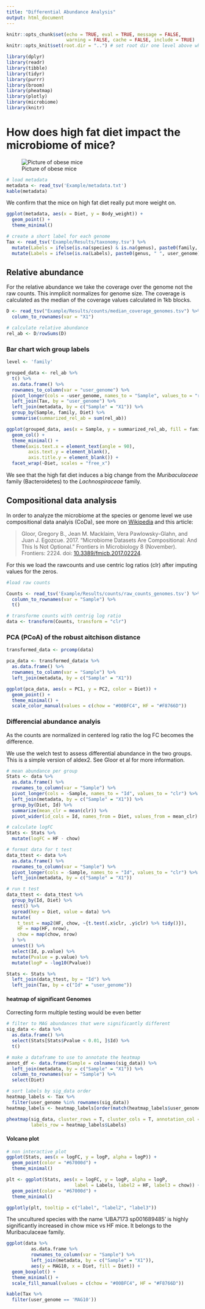 ```yaml
---
title: "Differential Abundance Analysis"
output: html_document
---
```


```r
knitr::opts_chunk$set(echo = TRUE, eval = TRUE, message = FALSE, 
                      warning = FALSE, cache = FALSE, include = TRUE)
knitr::opts_knit$set(root.dir = "..") # set root dir one level above where Rmd is saved
```

```r
library(dplyr)
library(readr)
library(tibble)
library(tidyr)
library(purrr)
library(broom)
library(pheatmap)
library(plotly)
library(microbiome)
library(knitr)
```

# How does high fat diet impact the microbiome of mice?

![Picture of obese mice](https://upload.wikimedia.org/wikipedia/commons/0/0b/Fatmouse.jpg)

```r
# load metadata
metadata <- read_tsv('Example/metadata.txt')
kable(metadata)
```

We confirm that the mice on high fat diet really put more weight on.

```r
ggplot(metadata, aes(x = Diet, y = Body_weight)) +
  geom_point() +
  theme_minimal()
```

```r
# create a short label for each genome
Tax <- read_tsv('Example/Results/taxonomy.tsv') %>%
  mutate(Labels = ifelse(is.na(species) & is.na(genus), paste0(family, " ", user_genome), species)) %>%
  mutate(Labels = ifelse(is.na(Labels), paste0(genus, " ", user_genome), Labels))
```

## Relative abundance

For the relative abundance we take the coverage over the genome not the raw counts. This inmplicit normalizes for genome size. The coverage is calculated as the median of the coverage values calculated in 1kb blocks.

```r
D <- read_tsv("Example/Results/counts/median_coverage_genomes.tsv") %>%
  column_to_rownames(var = "X1")
```


```r
# calculate relative abundance
rel_ab <- D/rowSums(D)
```

### Bar chart wich group labels

```r
level <- 'family'

grouped_data <- rel_ab %>%
  t() %>%
  as.data.frame() %>%
  rownames_to_column(var = "user_genome") %>%
  pivot_longer(cols = -user_genome, names_to = "Sample", values_to = "rel_ab") %>%
  left_join(Tax, by = "user_genome") %>%
  left_join(metadata, by = c("Sample" = "X1")) %>%
  group_by(Sample, family, Diet) %>%
  summarise(summarized_rel_ab = sum(rel_ab))

ggplot(grouped_data, aes(x = Sample, y = summarized_rel_ab, fill = family)) +
  geom_col() +
  theme_minimal() + 
  theme(axis.text.x = element_text(angle = 90), 
        axis.text.y = element_blank(), 
        axis.title.y = element_blank()) +
  facet_wrap(~Diet, scales = "free_x")
```

We see that the high fat diet induces a big change from the *Muribaculaceae* family (Bacteroidetes) to the *Lachnospiraceae* family.

## Compositional data analysis 


In order to analyze the microbiome at the species or genome level we use compositional data analyis (CoDa), see more on [Wikipedia](https://en.wikipedia.org/wiki/Compositional_data) and this article:

>Gloor, Gregory B., Jean M. Macklaim, Vera Pawlowsky-Glahn, and Juan J. Egozcue. 2017. “Microbiome Datasets Are  Compositional: And This Is Not Optional.” Frontiers in Microbiology 8 (November). Frontiers: 2224. 
    doi: [10.3389/fmicb.2017.02224](https://www.frontiersin.org/articles/10.3389/fmicb.2017.02224).


For this we load the rawcounts and use centric log ratios (clr) after imputing values for the zeros.

```r
#load raw counts

Counts <- read_tsv('Example/Results/counts/raw_counts_genomes.tsv') %>%
  column_to_rownames(var = "Sample") %>%
  t()

# transforme counts with centrig log ratio
data <- transform(Counts, transform = "clr")
```

### PCA (PCoA) of the robust aitchison distance

```r
transformed_data <- prcomp(data)
```

```r
pca_data <- transformed_data$x %>%
  as.data.frame() %>%
  rownames_to_column(var = "Sample") %>%
  left_join(metadata, by = c("Sample" = "X1"))

ggplot(pca_data, aes(x = PC1, y = PC2, color = Diet)) +
  geom_point() +
  theme_minimal() +
  scale_color_manual(values = c(chow = "#00BFC4", HF = "#F8766D"))
```

### Differencial abundance analyis

As the counts are normalized in centered log ratio the log FC becomes the difference.

We use the welch test to assess differential abundance in the two groups. This is a simple version of aldex2. See Gloor et al for more information.

```r
# mean abundance per group
Stats <- data %>%
  as.data.frame() %>%
  rownames_to_column(var = "Sample") %>%
  pivot_longer(cols = -Sample, names_to = "Id", values_to = "clr") %>%
  left_join(metadata, by = c("Sample" = "X1")) %>%
  group_by(Diet, Id) %>%
  summarize(mean_clr = mean(clr)) %>%
  pivot_wider(id_cols = Id, names_from = Diet, values_from = mean_clr)

# calculate logFC
Stats <- Stats %>%
  mutate(logFC = HF - chow)

# format data for t test
data_ttest <- data %>%
  as.data.frame() %>%
  rownames_to_column(var = "Sample") %>%
  pivot_longer(cols = -Sample, names_to = "Id", values_to = "clr") %>%
  left_join(metadata, by = c("Sample" = "X1"))

# run t test
data_ttest <- data_ttest %>%
  group_by(Id, Diet) %>% 
  nest() %>% 
  spread(key = Diet, value = data) %>% 
  mutate(
    t_test = map2(HF, chow, ~{t.test(.x$clr, .y$clr) %>% tidy()}),
    HF = map(HF, nrow),
    chow = map(chow, nrow)
  ) %>% 
  unnest() %>%
  select(Id, p.value) %>%
  mutate(Pvalue = p.value) %>%
  mutate(logP = -log10(Pvalue))

Stats <- Stats %>%
  left_join(data_ttest, by = "Id") %>%
  left_join(Tax, by = c("Id" = "user_genome"))
```

#### heatmap of significant Genomes

Correcting form multiple testing would be even better

```r
# filter to MAG abundances that were significantly different
sig_data <- data %>%
  as.data.frame() %>%
  select(Stats[Stats$Pvalue < 0.01, ]$Id) %>%
  t()

# make a dataframe to use to annotate the heatmap
annot_df <- data.frame(Sample = colnames(sig_data)) %>%
  left_join(metadata, by = c("Sample" = "X1")) %>%
  column_to_rownames(var = "Sample") %>%
  select(Diet)

# sort labels by sig_data order
heatmap_labels <- Tax %>%
  filter(user_genome %in% rownames(sig_data)) 
heatmap_labels <- heatmap_labels[order(match(heatmap_labels$user_genome, rownames(sig_data))), ]

pheatmap(sig_data, cluster_rows = T, cluster_cols = T, annotation_col = annot_df,
         labels_row = heatmap_labels$Labels)
```

#### Volcano plot

```r
# non interactive plot
ggplot(Stats, aes(x = logFC, y = logP, alpha = logP)) +
  geom_point(color = "#67000d") +
  theme_minimal()

plt <- ggplot(Stats, aes(x = logFC, y = logP, alpha = logP,
                         label = Labels, label2 = HF, label3 = chow)) +
  geom_point(color = "#67000d") +
  theme_minimal()

ggplotly(plt, tooltip = c("label", "label2", "label3"))
```

The uncultured species with the name 'UBA7173 sp001689485' is highly significantly increased in chow mice vs HF mice. It belongs to the Muribaculaceae family.

```r
ggplot(data %>%
         as.data.frame %>%
         rownames_to_column(var = "Sample") %>%
         left_join(metadata, by = c("Sample" = "X1")), 
         aes(y = MAG10, x = Diet, fill = Diet)) +
  geom_boxplot() +
  theme_minimal() +
  scale_fill_manual(values = c(chow = "#00BFC4", HF = "#F8766D"))

kable(Tax %>% 
  filter(user_genome == 'MAG10'))
```